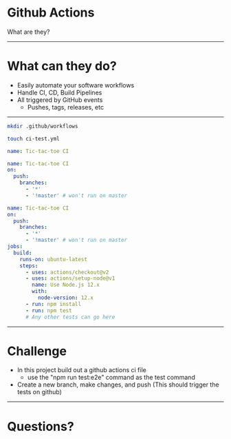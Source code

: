 

# Github Actions

What are they?

---

# What can they do?

<Steps>

- Easily automate your software workflows
- Handle CI, CD, Build Pipelines
- All triggered by GitHub events
  - Pushes, tags, releases, etc

</Steps>

---

<CodeSurfer>

```bash title="Setup for a basic CI build" subtitle="Create a .github/workflows directory"
mkdir .github/workflows
```

```bash title="Setup for a basic CI build" subtitle="create a ci-test.yml file in the new directory"
touch ci-test.yml
```

```yml title="Setup for a basic CI build" subtitle="Start by defining the name of the job"
name: Tic-tac-toe CI
```

```yml title="Setup for a basic CI build" subtitle="Now tell github when it should run the job"
name: Tic-tac-toe CI
on:
  push:
    branches:
      - '*'
      - '!master' # won't run on master
```

```yml title="Setup for a basic CI build" subtitle="Finally define the steps for building/testing"
name: Tic-tac-toe CI
on:
  push:
    branches:
      - '*'
      - '!master' # won't run on master
jobs:
  build:
    runs-on: ubuntu-latest
    steps:
      - uses: actions/checkout@v2
      - uses: actions/setup-node@v1
        name: Use Node.js 12.x
        with:
          node-version: 12.x
      - run: npm install
      - run: npm test
      # Any other tests can go here
```

</CodeSurfer>

---

# Challenge

<Steps>

- In this project build out a github actions ci file
  - use the "npm run test:e2e" command as the test command
- Create a new branch, make changes, and push (This should trigger the tests on github)

</Steps>

---

# Questions?
